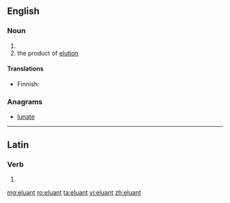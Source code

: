 ==English==

===Noun===
{{en-noun}}

# {{alternative spelling of|eluent|lang=en}}
# the product of [[elution]]

====Translations====
{{trans-top|product of elution}}
* Finnish: {{t|fi|eluaatti}}
{{trans-mid}}
{{trans-bottom}}

===Anagrams===
* [[lunate#English|lunate]]

----

==Latin==

===Verb===
{{la-verb-form|ēluant}}

# {{inflection of|ēluō||3|p|pres|act|sub|lang=la}}

[[mg:eluant]]
[[ro:eluant]]
[[ta:eluant]]
[[vi:eluant]]
[[zh:eluant]]